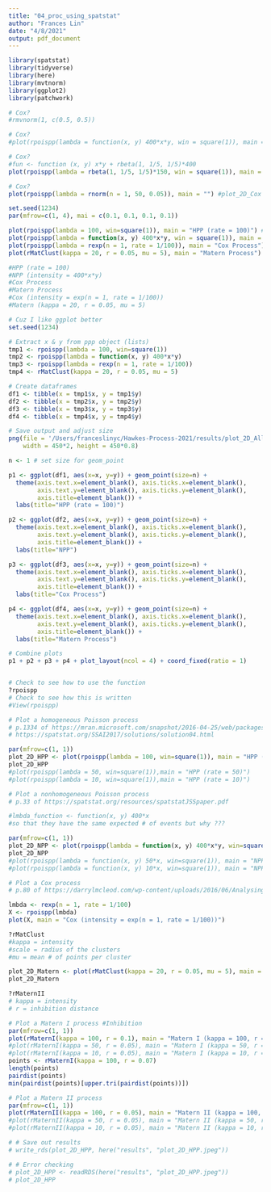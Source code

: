 ```yaml
---
title: "04_proc_using_spatstat"
author: "Frances Lin"
date: "4/8/2021"
output: pdf_document
---
```


```r
library(spatstat)
library(tidyverse)
library(here)
library(mvtnorm)
library(ggplot2)
library(patchwork)
```

```r
# Cox?
#rmvnorm(1, c(0.5, 0.5))
```

```r
# Cox?
#plot(rpoispp(lambda = function(x, y) 400*x*y, win = square(1)), main = "") #plot_2D_NPP
```

```r
# Cox?
#fun <- function (x, y) x*y + rbeta(1, 1/5, 1/5)*400
plot(rpoispp(lambda = rbeta(1, 1/5, 1/5)*150, win = square(1)), main = "")
```

```r
# Cox?
plot(rpoispp(lambda = rnorm(n = 1, 50, 0.05)), main = "") #plot_2D_Cox
```

```r
set.seed(1234) 
par(mfrow=c(1, 4), mai = c(0.1, 0.1, 0.1, 0.1))

plot(rpoispp(lambda = 100, win=square(1)), main = "HPP (rate = 100)") #plot_2D_HPP
plot(rpoispp(lambda = function(x, y) 400*x*y, win = square(1)), main = "NPP (intensity = 400*x*y)") #plot_2D_NPP
plot(rpoispp(lambda = rexp(n = 1, rate = 1/100)), main = "Cox Process") #plot_2D_Cox
plot(rMatClust(kappa = 20, r = 0.05, mu = 5), main = "Matern Process") #plot_2D_Matern

#HPP (rate = 100)
#NPP (intensity = 400*x*y)
#Cox Process
#Matern Process
#Cox (intensity = exp(n = 1, rate = 1/100))
#Matern (kappa = 20, r = 0.05, mu = 5)
```

```r
# Cuz I like ggplot better
set.seed(1234) 

# Extract x & y from ppp object (lists)
tmp1 <- rpoispp(lambda = 100, win=square(1))
tmp2 <- rpoispp(lambda = function(x, y) 400*x*y)
tmp3 <- rpoispp(lambda = rexp(n = 1, rate = 1/100))
tmp4 <- rMatClust(kappa = 20, r = 0.05, mu = 5)

# Create dataframes
df1 <- tibble(x = tmp1$x, y = tmp1$y)
df2 <- tibble(x = tmp2$x, y = tmp2$y)
df3 <- tibble(x = tmp3$x, y = tmp3$y)
df4 <- tibble(x = tmp4$x, y = tmp4$y)

# Save output and adjust size
png(file = '/Users/franceslinyc/Hawkes-Process-2021/results/plot_2D_All.png', 
    width = 450*2, height = 450*0.8)

n <- 1 # set size for geom_point

p1 <- ggplot(df1, aes(x=x, y=y)) + geom_point(size=n) +
  theme(axis.text.x=element_blank(), axis.ticks.x=element_blank(), 
        axis.text.y=element_blank(), axis.ticks.y=element_blank(),
        axis.title=element_blank()) +
  labs(title="HPP (rate = 100)")

p2 <- ggplot(df2, aes(x=x, y=y)) + geom_point(size=n) +
  theme(axis.text.x=element_blank(), axis.ticks.x=element_blank(), 
        axis.text.y=element_blank(), axis.ticks.y=element_blank(),
        axis.title=element_blank()) +
  labs(title="NPP")

p3 <- ggplot(df3, aes(x=x, y=y)) + geom_point(size=n) +
  theme(axis.text.x=element_blank(), axis.ticks.x=element_blank(), 
        axis.text.y=element_blank(), axis.ticks.y=element_blank(),
        axis.title=element_blank()) +
  labs(title="Cox Process")

p4 <- ggplot(df4, aes(x=x, y=y)) + geom_point(size=n) +
  theme(axis.text.x=element_blank(), axis.ticks.x=element_blank(), 
        axis.text.y=element_blank(), axis.ticks.y=element_blank(),
        axis.title=element_blank()) +
  labs(title="Matern Process")

# Combine plots
p1 + p2 + p3 + p4 + plot_layout(ncol = 4) + coord_fixed(ratio = 1)
```

```r
```


```r
# Check to see how to use the function 
?rpoispp
# Check to see how this is written
#View(rpoispp)
```

```r
# Plot a homogeneous Poisson process
# p.1334 of https://mran.microsoft.com/snapshot/2016-04-25/web/packages/spatstat/spatstat.pdf
# https://spatstat.org/SSAI2017/solutions/solution04.html

par(mfrow=c(1, 1))
plot_2D_HPP <- plot(rpoispp(lambda = 100, win=square(1)), main = "HPP (rate = 100)")
plot_2D_HPP
#plot(rpoispp(lambda = 50, win=square(1)),main = "HPP (rate = 50)")
#plot(rpoispp(lambda = 10, win=square(1)),main = "HPP (rate = 10)")
```

```r
# Plot a nonhomogeneous Poisson process
# p.33 of https://spatstat.org/resources/spatstatJSSpaper.pdf

#lmbda_function <- function(x, y) 400*x 
#so that they have the same expected # of events but why ???

par(mfrow=c(1, 1))
plot_2D_NPP <- plot(rpoispp(lambda = function(x, y) 400*x*y, win=square(1)), main = "NPP (intensity = 400*x*y)")
plot_2D_NPP
#plot(rpoispp(lambda = function(x, y) 50*x, win=square(1)), main = "NPP (intensity = 50*x)")
#plot(rpoispp(lambda = function(x, y) 10*x, win=square(1)), main = "NPP (intensity = 10*x)")
```

```r
# Plot a Cox process
# p.80 of https://darrylmcleod.com/wp-content/uploads/2016/06/Analysing-spatial-point-patterns-in-R.pdf

lmbda <- rexp(n = 1, rate = 1/100)
X <- rpoispp(lmbda)
plot(X, main = "Cox (intensity = exp(n = 1, rate = 1/100))")
```


```r
?rMatClust
#kappa = intensity
#scale = radius of the clusters
#mu = mean # of points per cluster
```

```r
plot_2D_Matern <- plot(rMatClust(kappa = 20, r = 0.05, mu = 5), main = "Matern (kappa = 20, r = 0.05, mu = 5)")
plot_2D_Matern
```

```r
?rMaternII
# kappa = intensity
# r = inhibition distance
```

```r
# Plot a Matern I process #Inhibition 
par(mfrow=c(1, 1))
plot(rMaternI(kappa = 100, r = 0.1), main = "Matern I (kappa = 100, r = 0.05)")
#plot(rMaternI(kappa = 50, r = 0.05), main = "Matern I (kappa = 50, r = 0.05)")
#plot(rMaternI(kappa = 10, r = 0.05), main = "Matern I (kappa = 10, r = 0.05)")
points <- rMaternI(kappa = 100, r = 0.07)
length(points)
pairdist(points)
min(pairdist(points)[upper.tri(pairdist(points))])
```

```r
# Plot a Matern II process
par(mfrow=c(1, 1))
plot(rMaternII(kappa = 100, r = 0.05), main = "Matern II (kappa = 100, r = 0.05)")
#plot(rMaternII(kappa = 50, r = 0.05), main = "Matern II (kappa = 50, r = 0.05)")
#plot(rMaternII(kappa = 10, r = 0.05), main = "Matern II (kappa = 10, r = 0.05)")
```

```r
# # Save out results
# write_rds(plot_2D_HPP, here("results", "plot_2D_HPP.jpeg"))
```

```r
# # Error checking
# plot_2D_HPP <- readRDS(here("results", "plot_2D_HPP.jpeg"))
# plot_2D_HPP
```



